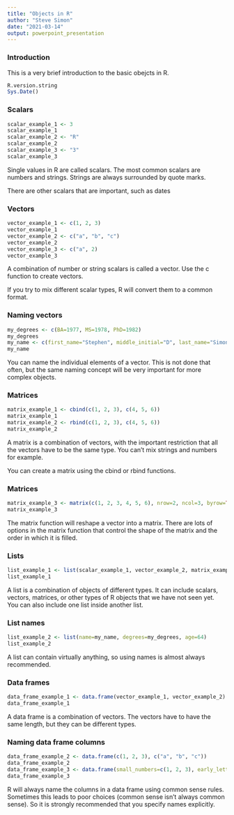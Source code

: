 ```yaml
---
title: "Objects in R"
author: "Steve Simon"
date: "2021-03-14"
output: powerpoint_presentation
---
```


### Introduction

This is a very brief introduction to the basic obejcts in R.

```r
R.version.string
Sys.Date()
```

### Scalars

```r
scalar_example_1 <- 3
scalar_example_1
scalar_example_2 <- "R"
scalar_example_2
scalar_example_3 <- "3"
scalar_example_3
```

<div class="notes">

Single values in R are called scalars. The most common scalars are numbers and strings. Strings are always surrounded by quote marks.

There are other scalars that are important, such as dates

</div>

### Vectors

```r
vector_example_1 <- c(1, 2, 3)
vector_example_1
vector_example_2 <- c("a", "b", "c")
vector_example_2
vector_example_3 <- c("a", 2)
vector_example_3
```

<div class="notes">

A combination of number or string scalars is called a vector. Use the c function to create vectors.

If you try to mix different scalar types, R will convert them to a common format.

</div>

### Naming vectors

```r
my_degrees <- c(BA=1977, MS=1978, PhD=1982)
my_degrees
my_name <- c(first_name="Stephen", middle_initial="D", last_name="Simon")
my_name
```

<div class="notes">

You can name the individual elements of a vector. This is not done that often, but the same naming concept will be very important for more complex objects.

</div>

### Matrices

```r
matrix_example_1 <- cbind(c(1, 2, 3), c(4, 5, 6))
matrix_example_1
matrix_example_2 <- rbind(c(1, 2, 3), c(4, 5, 6))
matrix_example_2
```

<div class="notes">

A matrix is a combination of vectors, with the important restriction that all the vectors have to be the same type. You can't mix strings and numbers for example.

You can create a matrix using the cbind or rbind functions.

</div>

### Matrices

```r
matrix_example_3 <- matrix(c(1, 2, 3, 4, 5, 6), nrow=2, ncol=3, byrow=TRUE)
matrix_example_3
```

<div class="notes">

The matrix function will reshape a vector into a matrix. There are lots of options in the matrix function that control the shape of the matrix and the order in which it is filled.

</div>

### Lists

```r
list_example_1 <- list(scalar_example_1, vector_example_2, matrix_example_3)
list_example_1
```

<div class="notes">

A list is a combination of objects of different types. It can include scalars, vectors, matrices, or other types of R objects that we have not seen yet. You can also include one list inside another list.

</div>

### List names

```r
list_example_2 <- list(name=my_name, degrees=my_degrees, age=64)
list_example_2
```

<div class="notes">

A list can contain virtually anything, so using names is almost always recommended.

</div>

### Data frames

```r
data_frame_example_1 <- data.frame(vector_example_1, vector_example_2)
data_frame_example_1
```

<div class="notes">

A data frame is a combination of vectors. The vectors have to have the same length, but they can be different types.

</div>

### Naming data frame columns

```r
data_frame_example_2 <- data.frame(c(1, 2, 3), c("a", "b", "c"))
data_frame_example_2
data_frame_example_3 <- data.frame(small_numbers=c(1, 2, 3), early_letters =c("a", "b", "c"))
data_frame_example_3
```

<div class="notes">

R will always name the columns in a data frame using common sense rules. Sometimes this leads to poor choices (common sense isn't always common sense). So it is strongly recommended that you specify names explicitly.

</div>